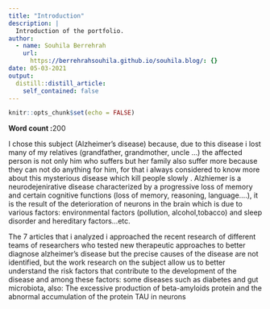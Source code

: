 ```yaml
---
title: "Introduction" 
description: |
  Introduction of the portfolio.
author:
  - name: Souhila Berrehrah
    url:
      https://berrehrahsouhila.github.io/souhila.blog/: {}
date: 05-03-2021
output:
  distill::distill_article:
    self_contained: false
---
```


```r
knitr::opts_chunk$set(echo = FALSE)
```


**Word count :**200


I chose this subject (Alzheimer's disease) because, due to this disease i lost many of my relatives (grandfather, grandmother, uncle ...) the affected person is not only him who suffers but her family also suffer more because they can not do anything for him, for that i always considered to know more about this mysterious disease which kill people slowly .
Alzhiemer is a neurodejenirative disease characterized by a progressive loss of memory and certain cognitive functions (loss of memory, reasoning, language….), it is the result of the deterioration of neurons in the brain which is due to various factors: environmental factors (pollution, alcohol,tobacco) and sleep disorder and hereditary factors...etc.

The 7 articles that i analyzed i approached the recent research of different teams of researchers who tested new therapeutic approaches to better diagnose alzheimer's disease but the precise causes of the disease are not identified, but the work research on the subject allow us to better understand the risk factors that contribute to the development of the disease and among these factors: some diseases such as diabetes and gut microbiota, also: The excessive production of beta-amyloids protein and the abnormal accumulation of the protein TAU in neurons


